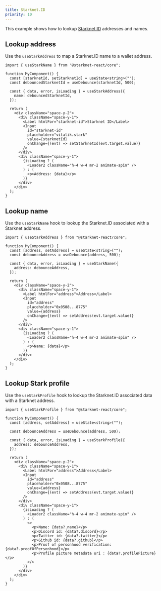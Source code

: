 ```yaml
---
title: Starknet.ID
priority: 10
---
```


This example shows how to lookup [Starknet.ID](https://www.starknet.id/)
addresses and names.

<DemoContainer>
  <StarknetIDDemo />
</DemoContainer>

## Lookup address

Use the `useStarkAddress` to map a Starknet.ID name to a wallet address.

```tsx lookup-address.tsx
import { useStarkName } from "@starknet-react/core";

function MyComponent() {
  const [starknetId, setStarknetId] = useState<string>("");
  const debouncedStarknetId = useDebounce(starknetId, 500);

  const { data, error, isLoading } = useStarkAddress({
    name: debouncedStarknetId,
  });

  return (
    <div className="space-y-2">
      <div className="space-y-1">
        <Label htmlFor="starknet-id">Starknet ID</Label>
        <Input
          id="starknet-id"
          placeholder="vitalik.stark"
          value={starknetId}
          onChange={(evt) => setStarknetId(evt.target.value)}
        />
      </div>
      <div className="space-y-1">
        {isLoading ? (
          <Loader2 className="h-4 w-4 mr-2 animate-spin" />
        ) : (
          <p>Address: {data}</p>
        )}
      </div>
    </div>
  );
}
```

## Lookup name

Use the `useStarkName` hook to lookup the Starknet.ID associated with a Starknet
address.

```tsx lookup-name.tsx
import { useStarkAddress } from "@starknet-react/core";

function MyComponent() {
  const [address, setAddress] = useState<string>("");
  const debounceAddress = useDebounce(address, 500);

  const { data, error, isLoading } = useStarkName({
    address: debounceAddress,
  });

  return (
    <div className="space-y-2">
      <div className="space-y-1">
        <Label htmlFor="address">Address</Label>
        <Input
          id="address"
          placeholder="0x0508...8775"
          value={address}
          onChange={(evt) => setAddress(evt.target.value)}
        />
      </div>
      <div className="space-y-1">
        {isLoading ? (
          <Loader2 className="h-4 w-4 mr-2 animate-spin" />
        ) : (
          <p>Name: {data}</p>
        )}
      </div>
    </div>
  );
}
```

## Lookup Stark profile

Use the `useStarkProfile` hook to lookup the Starknet.ID associated data with a Starknet
address.

```tsx lookup-stark-profile.tsx
import { useStarkProfile } from "@starknet-react/core";

function MyComponent() {
  const [address, setAddress] = useState<string>("");

  const debounceAddress = useDebounce(address, 500);

  const { data, error, isLoading } = useStarkProfile({
    address: debounceAddress,
  });

  return (
    <div className="space-y-2">
      <div className="space-y-1">
        <Label htmlFor="address">Address</Label>
        <Input
          id="address"
          placeholder="0x0508...8775"
          value={address}
          onChange={(evt) => setAddress(evt.target.value)}
        />
      </div>
      <div className="space-y-1">
        {isLoading ? (
          <Loader2 className="h-4 w-4 mr-2 animate-spin" />
        ) : (
          <>
            <p>Name: {data?.name}</p>
            <p>Discord id: {data?.discord}</p>
            <p>Twitter id: {data?.twitter}</p>
            <p>Github id: {data?.github}</p>
            <p>Proof of personhood verification: {data?.proofOfPersonhood}</p>
            <p>Profile picture metadata uri : {data?.profilePicture}</p>
          </>
        )}
      </div>
    </div>
  );
}
```

